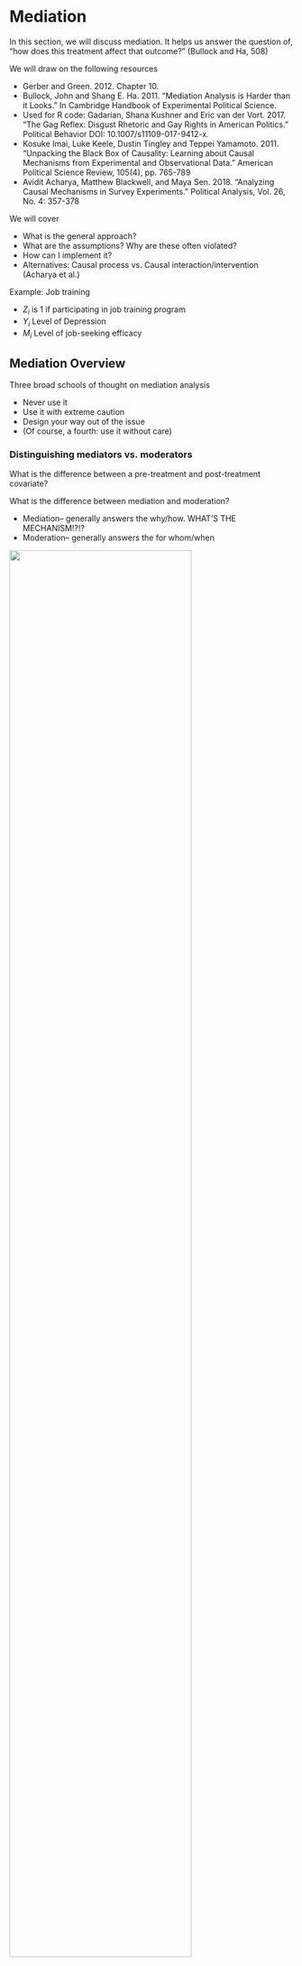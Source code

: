 # Mediation {#mediation}


In this section, we will discuss mediation. It helps us answer the question of, "how does this treatment affect that outcome?" (Bullock and Ha, 508)

We will draw on the following resources

  - Gerber and Green. 2012. Chapter 10.
  - Bullock, John and Shang E. Ha. 2011. "Mediation Analysis is Harder than it Looks." In Cambridge Handbook of Experimental Political Science.
  - Used for R code: Gadarian, Shana Kushner and Eric van der Vort. 2017. "The Gag Reflex: Disgust Rhetoric and Gay Rights in American Politics." Political Behavior DOI: 10.1007/s11109-017-9412-x.
  - Kosuke Imai, Luke Keele, Dustin Tingley and Teppei Yamamoto. 2011. "Unpacking the Black Box of Causality: Learning about Causal Mechanisms from Experimental and Observational Data." American Political Science Review, 105(4), pp. 765-789
  - Avidit Acharya, Matthew Blackwell, and Maya Sen. 2018. "Analyzing Causal Mechanisms in Survey Experiments." Political Analysis, Vol. 26, No. 4: 357-378

We will cover

  - What is the general approach?
  - What are the assumptions? Why are these often violated?
  - How can I implement it?
  - Alternatives: Causal process vs. Causal interaction/intervention (Acharya et al.)

Example: Job training

  - $Z_i$ is 1 if participating in job training program
  - $Y_i$ Level of Depression
  - $M_i$ Level of job-seeking efficacy


## Mediation Overview

Three broad schools of thought on mediation analysis

  - Never use it
  - Use it with extreme caution
  - Design your way out of the issue
  - (Of course, a fourth: use it without care)


### Distinguishing mediators vs. moderators

What is the difference between a pre-treatment and post-treatment covariate?


What is the difference between mediation and moderation?

  - Mediation-- generally answers the why/how. WHAT'S THE MECHANISM!?!?
  - Moderation-- generally answers the for whom/when


![](images/mediation.png){width=80%}

*Gerber and Green 2012*


We can identify multiple pathways in this diagram
  
  - Total effect from $Z_i$ to $Y_i =$ 
  - Direct effect ($d$) from $Z_i$ to $Y_i$ +
  - Indirect ("mediation") effect ($a*b$) from $Z_i$ to $Y_i$ through $M_i$
  

## Implementing a Mediation Analysis

We will cover two approaches for estimating mediation effects.


### Baron-Kenny Approach

Traditional mediation analysis (Baron and Kenny 1986) 

Conduct three regressions where $M_i$ is the mediator, $Y_i$ is the outcome and $Z_i$ is the experimental assignment.

\begin{align*}
M_i &= \alpha_1 +  aZ_i + \epsilon_{1i}\\
Y_i &= \alpha_2 +  cZ_i + \epsilon_{2i}\\
Y_i &= \alpha_3 +  dZ_i + bM_i + \epsilon_{3i}
\end{align*}


Strategy:

  1. See if effect of treatment on mediator is significant.
  2. See if effect of treatment on outcome is significant.
  3. See if effect of mediator on outcome is significant, controlling on the treatment.
  

Let's see how these equations relate to our quantities of interest:

Substitute equation 1 ($M_i = \alpha_1 +  aZ_i + \epsilon_{1i}$) into equation 3

\begin{align*}
Y_i &= \alpha_3 +  dZ_i + bM_i + \epsilon_{3i}\\
Y_i &= \alpha_3 +  dZ_i + b(\alpha_1 +  aZ_i + \epsilon_{1i}) + \epsilon_{3i}\\
Y_i &= \alpha_3 +  dZ_i + b\alpha_1 + baZ_i + b\epsilon_{1i} + \epsilon_{3i}\\
Y_i &= \alpha_3 + (d + ab)Z_i + b(\alpha_1 + \epsilon_{1i}) + \epsilon_{3i}
\end{align*}

The total effect of $Z_i$ on $Y_i$ is $c = d + ab$. The direct effect of $Z_i$ is $d$. The indirect effect is $ab$.

  

***Criticism of Approach***: "But increasing use of the Baron- Kenny method is not a good thing. Like related methods that do not require manipulation of mediators, it is biased, and in turn it leads researchers to biased conclusions about mediation" (Bullock and Ha, 509)


### Problems with Mediation

Let's recall how we came to understand an unbiased estimate of the ATE in experiments.

\begin{align*}
E[\hat{ATE}] 
&= \frac{1}{m}\sum_1^m E(Y_i) - \frac{1}{N-m}\sum_{m+1}^{N} E(Y_i )]\\
&= E[Y_i(1) | Z_i = 1] - E[Y_i(0) | Z_i = 0]\\
&=E[Y_i(1) - Y_i(0)] \\
&= ATE
\end{align*}

What was a key assumption that allowed us to drop the $Z_i$ from the equations?


Why is mediation hard?

  - The mediator ($M_i$) is not randomly assigned
  - For equation 3: $Y_i = \alpha_3 +  dZ_i + bM_i + \epsilon_{3i}$ we move from experimental to observational land
  - Problem of omitted confounders


If an unobserved variable affects both $M$ and $Y$ it will cause $\epsilon_1$ and $\epsilon_3$ to covary (be nonzero). 

  - "Random assignment of $Z_i$ can ensure that $Z$ bears no systematic relationsto $\epsilon_1$ and $\epsilon_3$ but nothing about whether $M$ or $Y$ are systematically related to these error terms."
      + $\E(\hat{b}) = b + \frac{cov(\epsilon_1, \epsilon_3)}{var(\epsilon_1)}$
      + $\E(\hat{d}) = d - a\frac{cov(\epsilon_1, \epsilon_3)}{var(\epsilon_1)}$

It could bias the effect of $M_i$ and bias estimates of the effects of any variables with which $M_i$  is correlated, including $Z_i$!!
  


## Causal Mediation Framework


Mediation in Potential Outcomes Notation

Total unit treatment effect $= Y_i(1, M_i(1)) - Y_i(0, M_i(0))$

  - Ex: $M_i(1)$: Level of efficacy individual $i$ would report if he participates in the program
  - Ex: $Y_i(1, M_i(1))$: Level of depression individual $i$ would report if he participates in the program and reports efficacy at level $M_i(1)$.


***The Perils of Mediation: Complex Potential Outcomes***

***Mediation Effect***: How the outcome ($Y_i$) changes if we were to hold the experimental assignment ($Z_i$) constant while varying the mediator ($M_i$) by the amount the mediator would change if experimental assignment ($Z_i$) were varied.  

The indirect of $M_i(z)$ holding $z$ constant at 0 or 1:

  - $Y_i(M_i(1), 1) - Y_i(M_i(0), 1)$
  - $Y_i(M_i(1), 0) - Y_i(M_i(0), 0)$

Note: one of the terms in each equation is never observed empirically.


***Direct effect***: How the outcome ($Y_i$) would  change if we were to vary experimental assignment $Z_i$  while holding the mediator ($M_i$) constant at the value it would take on for a given value of $Z_i$?  


Direct effects of $Z_i$ on $Y_i$ holding $M_i(z)$ constant at $M_i(1)$ or $M_i(0)$:

  - $Y_i(M_i(0), 1) - Y_i(M_i(0), 0)$
  - $Y_i(M_i(1), 1) - Y_i(M_i(1), 0)$

Note: one of the terms in each equation is never observed empirically.



### ACME Assumptions

We assume sequential ignorability

  1. $Y_i(z, m), M_i(z) \perp Z_i | X_i = x$
  2. $Y_i(z, m) \perp M_i(z) | Z_i = z,  X_i = x$

Sequential Ignorability: Treatment is ignorable given the observed pre-treatment confounders and mediator is ignorable given the observed treatment and the observed pre-treatment covariates.

  - This means $Z_i$ is as-if randomized conditional on $X_i=x$
  - And $M_i(z)$ is as-if randomized conditional on $X_i=x$ and $Z_i = z$
      + In standard experiments, you get (1) through randomization but not necessarily (2).
  - $X_i$ must include all confounders. NOTE: confounders MUST be pre-treatment. Post-treatment confounders are not allowed!
      + Potential violations of the assumption could be unobserved pre-treatment confounders or any observed/unobserved post-treatment confounders (e.g., alternative causal pathways related to the observed mediator).
      

Visually, we can see this from Imai et al. (2009)

![](images/mediationassumption.png){width=80%}


## ACME Application in R

We are going to replicate a portion of the analysis from "The gag reflex: Disgust rhetoric and gay rights in American politics" by Shana Kushner Gadarian and Eric Van der Vort published in *Political Behavior* in 2018.

  - Amazon's Mechanical Turk study of 636 respondents
  - $Z_i$: Randomly assigned to positive, neutral, or disgust article/photo about a constitutional amendment proposed to ban same-sex marriage

![](images/gadarian2.png){width=80%}

  - $M_i(z)$: Self-reported general level of disgust (also maybe anger and enthusiasm)
  - $Y_i(z,M_i(z))$: Support for LGBT issues


Approach the authors take: Run mediation model for disgust, also controlling on anger as a covariate since the treatment might influence anger (See Table 5).



### Mediation R Implementation


We are going to fit the Imai et al. ACME framework

  1. Fit a "mediator" model with $M_i$ as the dependent variable, with the treatment $Z_i$ and other pre-treatment covariates $X_i$ as the covariates.
  2. Fit a "outcome" model with $Y_i$ as the dependent variable, with $M_i$, $Z_i$ and $X_i$ as covariates.

Note: This is more flexible than Baron-Kenny because you don't have to use least squares. Should be the same as Baron-Kenny when both models are linear models.


  3. Use the `mediate()` function: `mediate(model.m, model.y, sims = 1000, treat = "treatname", mediator = "mediatorname")`
      + The mediator model is the first input.
      + The outcome model is the second input.
      + Then specify the variable names for the treatment and mediator variables.
      + Store the output as an object.
          - Use `summary()` on the object to get the ACME, ADE, and total effect, with uncertainty estimates.
          - Use `plot()` on the object to plot these three effects.


```r
library(rio)
gad <- import("data/gadvan.dta")
```

```r
library(rio)
gad <- import("gadvan.dta")
```


Our key variables are

  - `adoption`: support for same-sex adoption
  - `disgust_treat`: Disgust treatment
  - `postive_treat`: Positive treatment
  - `Disgust`: Feelings of disgust
  - `angry`: Feelings of anger
  - `dss`: Disgust sensitivity scale
  - `PID`: party identification
  - `ideology`: ideology


We will focus on column 2 of Table 5 and fit a mediation model for the effect on support for same-sex adoption using the Imai et al. framework.

  - Let's inspect these models? Why do the authors include control variables? Would you have done anything differently?
  - Which aspects of the assumption of sequential ignorability does this design easily meet? Are there possible violations to aspects of the assumptions?

```r
## Mediator as outcome, regressed on treatment
model.m <- lm(Disgust ~ disgust_treat + positive_treat + dss, data = gad)

## Y as outcome, controlling on mediator and treatment
model.y <- lm(adoption ~ disgust_treat + positive_treat 
                + Disgust + angry + PID + ideology, data=gad)
```

Install and load mediation package

```r
install.packages("mediation")
```

```r
library(mediation)
medfit <- mediate(model.m=model.m, model.y=model.y,
                  treat="disgust_treat", mediator="Disgust")


summary(medfit)
```


Because these are both linear models, we should be able to verify it achieves the same result as the Baron-Kenny approach:
```r
## Check with Baron-Kenny
c.1 <- coef(model.m)["disgust_treat"] # Coef for treatment ("a" from before)
c.2 <- coef(model.y)["Disgust"] # Coef for mediator ("b" from before)
## Mediation Effect (indirect effect)
c.1 * c.2
```


We can plot the results
```r
plot(medfit)
```

How should we interpret the results?

### Sensitivity Analyses

Sensitivity to violations of sequential ignorability, where the parameter $\rho$ represents the correlation between unexplained pre-treatment factors related to $Y$ and $M$. See Imai et al. (2010).

```r
sens.out <- medsens(medfit, rho.by = 0.1, 
                    effect.type = "indirect", sims = 100)
```


```r
plot(sens.out, sens.par = "rho", main = "Disgust", ylim = c(-0.2, 0.2))
```

## Mediation Alternatives 

Mediation is hard. So, what can we do instead?

  - Only examine the effect of $Z_i$ on $M_i$
  - Implicit mediation analysis (Gerber and Green chap. 10)
  - Randomly manipulate the mediator (Acharya et al.)
      + For example, to examine the (average) "controlled direct effect as the effect of treatment for a fixed value of the mediator" (Acharya et al.)
      + Or examine Average causal effect of the mediator: "How manipulating a secondary, possibly intermediate variable can change the magnitude and direction of a causal effect"
  - For more designs (See Imai et al. 2010 and R mediation documentation)
      + For analyses with multiple mechanisms, see [Imai and Yammamoto (2013)](https://imai.princeton.edu/research/files/medsens.pdf). For applications to observational data, see also [Acharya, Blackwell, Sen (2016)](https://www.mattblackwell.org/files/papers/direct-effects.pdf)


***Example: Extension of Tomz and Weeks (2013)***

Acharya modify the design from Tomz and Weeks (2013). Tomz and Weeks (2013) show, "that Americans are less likely to support preemptive strikes against democracies versus nondemocracies. Using
our framework, we are able to show that this difference is strengthened when information
about potential threats are provided, suggesting that the potential threat of a nuclear program
plays a role in how Americans decide to support preemptive strikes against democracies versus
nondemocracies. Importantly, we reach this conclusion without requiring the strong assumptions
of the original paper’s mediation analysis."

Subjects presented with different versions of vignettes

  - $Y$: Outcome: Support for a preemptive strike
  - $T$: Randomly assigned to different treatment arms (democracy vs. non-democracy)
  - Natural mediator arm- only treatment randomized
  - Manipulated Mediator (presence of information about threat)
      + "The country has stated that it is seeking nuclear weapons to aid in a conflict with another country in the region."

***Controlled Direct Effect***

  - The effect of the treatment on the outcome when the mediator is held constant for all subjects as $m$.
  - $CDE_i(t_a,t_b,m)=Y_i(t_a,m)-Y_i(t_b,m)$

Example: would be the difference in support for a strike between these two vignettes when respondents are provided with the additional information about the threat. 
 
  - This is different from the naturally occurring indirect effect, which is: the difference in support when the country is a democracy and when the country is a democracy but the perceived threat is set to the level the respondent would infer if the country were not a democracy.

Implementation in R

```r
## Load data
tw <- read.csv("data/tw-replication-dvn.csv", stringsAsFactors = FALSE)

```

```r
## Load data
tw <- read.csv("tw-replication-dvn.csv", stringsAsFactors = FALSE)
```

```r
## Outcome: support for strike
tw$favor_binary <- ifelse(tw$favor_attack < 3, 1, 0)
table(tw$favor_binary)

## Treatment indicator
table(tw$dem_dummy)

## Mediator dummy- reverse coded 
## so threat=0 means presence of threat
tw$threat_dummy <- 1-tw$threat_dummy
table(tw$threat_dummy)
```


We can fit an interaction between the two treatments-- democracy $\times$ threat.

```r
fit <- lm(favor_binary ~ dem_dummy*threat_dummy, data = tw)
```

Our controlled direct effect will be the effect of the treatment when the mediator = 0, indicating the presence of the threat.

  - Recall, in interactions we interpret `dem_dummy` as the effect of the treatment when `threat_dummy` is 0.

```r
acde <- coef(fit)["dem_dummy"]
acde
```

This represents the controlled direct effect- treatment effect when people are provided information about threat.


Within this design, we could still recover an average treatment effect based on just the condition where there was no presence of a threat. Even within the same interaction model, we could get this by focusing on the effect of the treatment when `threat_dummy = 1`, indicating no presence of a threat.

```r
fit <- lm(favor_binary ~ dem_dummy*threat_dummy, data = tw)
```

For the ***average treatment effect***, we want the effect of the treatment under natural mediation settings. This is 
```r
ate <- coef(fit)["dem_dummy"] + coef(fit)["dem_dummy:threat_dummy"]
ate
```

Because it represents the difference in outcomes when we manipulate the treatment but allow the mediator to take its natural values. An alternative way to get this:

```r
predict(fit, data.frame(dem_dummy = 1, threat_dummy = 1)) -
  predict(fit, data.frame(dem_dummy = 0, threat_dummy = 1)) 
```


***Eliminated Effect***

A final effect we could recover is the eliminated effect. The eliminated effect is the difference between the ATE - ACDE: "The nature of a causal mechanism is about how much of a treatment effect is explained by a particular mediator."

```r
fit <- lm(favor_binary ~ dem_dummy*threat_dummy, data = tw)
aee <- coef(fit)["dem_dummy:threat_dummy"]
```

Well, in this example, the interaction term represents how much our effect varies as we move between values of the `threat_dummy` variable. BINGO!

  - "Thus, we can interpret the eliminated effect as the portion of the ATE that can be explained by $M_i$, either through indirect effects or interactions."


Plot all three. The authors use bootstrapping and robust standard errors. These are standard OLS confidence bands.

```r
par(mar = c(4.1, 0.1, 2.1, 0.1))
plot(x = c(ate, acde, aee), y = 1:3, 
     xlim = c(-0.25, 0.25), 
     ylim = c(0, 4), bty="n",
     yaxt = "n", pch=20,
     ylab = "", main = "Tomz and Weeks Extension", 
     xlab = "Effect on Supporting Preemptive Strike")
abline(v = 0, col = "grey50", lty = 2)
text(x = -0.01, y = 3, "Eliminated Effect = ATE - ACDE", pos=2)
text(x = 0.15, y = 2, "Effect of Democracy \n Fixing Threat (ACDE)")
text(x = 0.15, y = 1, "Effect of Democracy \n without Fixing Threat (ATE)")
lines(confint(fit)[2,], c(2,2))
lines(confint(fit)[4,], c(3,3))
se.sum <-sqrt(vcov(fit)[2,2] + vcov(fit)[4,4] + 2*vcov(fit)[2,4])
lines( c(ate - 1.96*se.sum, ate + 1.96*se.sum), c(1,1))
```














